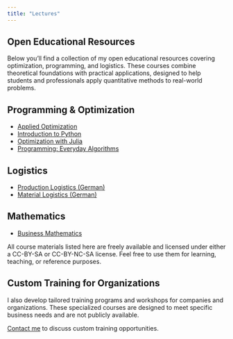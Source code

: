```yaml
---
title: "Lectures"
---
```


## Open Educational Resources

Below you'll find a collection of my open educational resources covering optimization, programming, and logistics. These courses combine theoretical foundations with practical applications, designed to help students and professionals apply quantitative methods to real-world problems.

## Programming & Optimization

- [Applied Optimization](https://beyondsimulations.github.io/Applied-Optimization/)
- [Introduction to Python](https://beyondsimulations.github.io/Introduction-to-Python/)
- [Optimization with Julia](https://beyondsimulations.github.io/Optimization-with-Julia/)
- [Programming: Everyday Algorithms](https://beyondsimulations.github.io/Programming-Everyday-Decisions/)

## Logistics

- [Production Logistics (German)](https://beyondsimulations.github.io/Produktionswirtschaft/)
- [Material Logistics (German)](https://beyondsimulations.github.io/Materiallogistik/)

## Mathematics

- [Business Mathematics](https://beyondsimulations.github.io/Mathematics/)

All course materials listed here are freely available and licensed under either a CC-BY-SA or CC-BY-NC-SA license. Feel free to use them for learning, teaching, or reference purposes.

## Custom Training for Organizations

I also develop tailored training programs and workshops for companies and organizations. These specialized courses are designed to meet specific business needs and are not publicly available.

[Contact me](mailto:vlcek@beyondsimulations.com) to discuss custom training opportunities.
